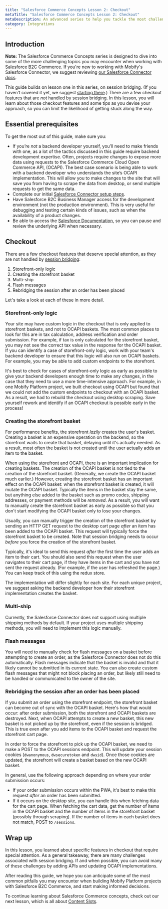 ```yaml
---
title: "Salesforce Commerce Concepts Lesson 2: Checkout"
metaTitle: "Salesforce Commerce Concepts Lesson 2: Checkout"
metaDescription: An advanced series to help you tackle the most challenging topics you may encounter while building your Mobify PWA with Salesforce B2C Commerce. Lesson two covers checkout features that are not covered by session bridging.
category: Integrations
---
```


## Introduction

<Callout type="info">
    <strong>Note:</strong> The Salesforce Commerce Concepts series is designed to dive into some of the more challenging topics you may encounter when working with Salesforce B2C Commerce. If you're new to working with Mobify's Salesforce Connector, we suggest reviewing <a href="../../../apis-and-sdks/commerce-integrations/overview#setting-up-the-salesforce-connector">our Salesforce Connector docs</a>.
</Callout>

This guide builds on lesson one in this series, on session bridging. (If you haven’t covered it yet, we suggest [starting there](salesforce-commerce-concepts-session-bridging).) There are a few checkout features that are *not* handled by session bridging. In this lesson, you will learn about those checkout features and some tips as you devise your approach, so you can limit the likelihood of getting stuck along the way.

## Essential prerequisites

To get the most out of this guide, make sure you:

- If you’re *not* a backend developer yourself, you’ll need to make friends with one, as a lot of the tactics discussed in this guide require backend development expertise. Often, projects require changes to expose more data using requests to the Salesforce Commerce Cloud Open Commerce API, (OCAPI). The best case scenario is being able to work with a backend developer who understands the site’s OCAPI implementation. This will allow you to make changes to the site that will save you from having to scrape the data from desktop, or send multiple requests to get the same data.
- Complete our initial [Salesforce Connector setup steps](../../../apis-and-sdks/commerce-integrations/overview#setting-up-the-salesforce-connector).
- Have Salesforce B2C Business Manager access for the development environment (not the production environment). This is very useful for debugging and testing certain kinds of issues, such as when the availability of a product changes.
- Be able to access the [Salesforce Documentation](https://documentation.b2c.commercecloud.salesforce.com/DOC1/index.jsp), so you can pause and review the underlying API when necessary.

## Checkout

There are a few checkout features that deserve special attention, as they are not handled by [session bridging](salesforce-commerce-concepts-session-bridging):

1. Storefront-only logic
2. Creating the storefront basket
3. Multi-ship
4. Flash messages
5. Rebridging the session after an order has been placed

Let's take a look at each of these in more detail.


### Storefront-only logic

Your site may have custom logic in the checkout that is only applied to storefront baskets, and not to OCAPI baskets. The most common places to look for this are in tax calculation, address verification and order submission. For example, if tax is only calculated for the storefront basket, you may not see the correct tax value in the response for the OCAPI basket. If you can identify a case of storefront-only logic, work with your team's backend developer to ensure that this logic will also run on OCAPI baskets. For example, you may be able to add custom endpoints to the storefront.

It's best to check for cases of storefront-only logic as early as possible to give your backend developers enough time to make any changes, in the case that they need to use a more time-intensive approach. For example, in one Mobify Platform project, we built checkout using OCAPI but found that we could not add the custom endpoints to checkout with an OCAPI basket. As a result, we had to rebuild the checkout using desktop scraping. Save yourself rework and identify if an OCAPI checkout is possible early in the process!


### Creating the storefront basket

For performance benefits, the storefront _lazily_ creates the user's basket. Creating a basket is an expensive operation on the backend, so the storefront waits to create that basket, delaying until it's actually needed. As a result, most often the basket is not created until the user actually adds an item to the basket.

When using the storefront and OCAPI, there is an important implication for creating baskets. The creation of the OCAPI basket is not tied to the creation of the storefront basket. (Generally, we create the OCAPI basket much earlier.) However, creating the storefront basket has an important effect on the OCAPI basket: when the storefront basket is created, it will mutate the OCAPI basket. Typically the items in the basket stay the same, but anything else added to the basket such as promo codes, shipping addresses, or payment methods will be _removed_. As a result, you will want to manually create the storefront basket as early as possible so that you don't start modifying the OCAPI basket only to lose your changes.

Usually, you can manually trigger the creation of the storefront basket by sending an HTTP GET request to the desktop cart page _after_ an item has been added to the OCAPI basket. This request will typically force the storefront basket to be created. Note that session bridging needs to occur _before_ you force the creation of the storefront basket.

Typically, it's ideal to send this request *after* the first time the user adds an item to their cart. You should also send this request when the user navigates to their cart page, if they have items in the cart and you have not sent the request already. (For example, if the user has refreshed the page.) You can keep track of this using the redux store.

The implementation will differ slightly for each site. For each unique project, we suggest asking the backend developer how their storefront implementation creates the basket.

### Multi-ship

Currently, the Salesforce Connector does not support using multiple shipping methods by default. If your project uses multiple shipping methods, you will need to implement this logic manually.

### Flash messages

You will need to manually check for flash messages on a basket before attempting to create an order, as the Salesforce Connector does not do this automatically. Flash messages indicate that the basket is invalid and that it likely cannot be submitted in its current state. You can also create custom flash messages that might not block placing an order, but likely still need to be handled or communicated to the owner of the site.

### Rebridging the session after an order has been placed

If you submit an order using the storefront endpoint, the storefront basket can become out of sync with the OCAPI basket. Here's how that would occur: after order submission, both the storefront and OCAPI baskets are destroyed. Next, when OCAPI attempts to create a new basket, this new basket is not picked up by the storefront, even if the session is bridged. This is true even after you add items to the OCAPI basket and request the storefront cart page.

In order to force the storefront to pick up the OCAPI basket, we need to make a POST to the OCAPI sessions endpoint. This will update your session cookies (`dwanonymous`, `dwsecuretoken` and `dwsid`). Once those cookies are updated, the storefront will create a basket based on the new OCAPI basket.

In general, use the following approach depending on where your order submission occurs:

*   If your order submission occurs within the PWA, it's best to make this request _after_ an order has been submitted.
*   If it occurs on the desktop site, you can handle this when fetching data for the cart page. When fetching the cart data, get the number of items in the OCAPI basket and the number of items in the storefront basket (possibly through scraping). If the number of items in each basket does not match, POST to `/sessions`.


## Wrap up

In this lesson, you learned about specific features in checkout that require special attention. As a general takeaway, there are many challenges associated with session bridging. If and when possible, you can avoid many of these challenges by adding APIs and updating OCAPI implementations.

After reading this guide, we hope you can anticipate some of the most common pitfalls you may encounter when building Mobify Platform projects with Salesforce B2C Commerce, and start making informed decisions.

To continue learning about Salesforce Commerce concepts, check out our next lesson, which is all about [Content Slots](salesforce-commerce-concepts-content-slots).
